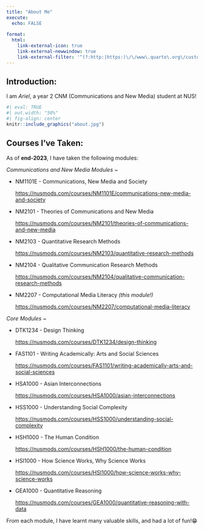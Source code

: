 ```yaml
---
title: "About Me"
execute:
  echo: FALSE
  
format: 
  html: 
    link-external-icon: true
    link-external-newwindow: true
    link-external-filter: '^(?:http:|https:)\/\/www\.quarto\.org\/custom'
---
```


## **Introduction:**

I am *Ariel*, a year 2 CNM (Communications and New Media) student at NUS!

```r
#| eval: TRUE
#| out.width: "50%"
#| fig-align: center
knitr::include_graphics("about.jpg")
```

## **Courses I've Taken:**

As of **end-2023**, I have taken the following modules:

*Communications and New Media Modules* \~

-   NM1101E - Communications, New Media and Society

    <https://nusmods.com/courses/NM1101E/communications-new-media-and-society>

-   NM2101 - Theories of Communications and New Media

    <https://nusmods.com/courses/NM2101/theories-of-communications-and-new-media>

-   NM2103 - Quantitative Research Methods

    <https://nusmods.com/courses/NM2103/quantitative-research-methods>

-   NM2104 - Qualitative Communication Research Methods

    <https://nusmods.com/courses/NM2104/qualitative-communication-research-methods>

-   NM2207 - Computational Media Literacy *(this module!)*

    <https://nusmods.com/courses/NM2207/computational-media-literacy>

*Core Modules \~*

-   DTK1234 - Design Thinking

    <https://nusmods.com/courses/DTK1234/design-thinking>

-   FAS1101 - Writing Academically: Arts and Social Sciences

    <https://nusmods.com/courses/FAS1101/writing-academically-arts-and-social-sciences>

-   HSA1000 - Asian Interconnections

    <https://nusmods.com/courses/HSA1000/asian-interconnections>

-   HSS1000 - Understanding Social Complexity

    <https://nusmods.com/courses/HSS1000/understanding-social-complexity>

-   HSH1000 - The Human Condition

    <https://nusmods.com/courses/HSH1000/the-human-condition>

-   HSI1000 - How Science Works, Why Science Works

    <https://nusmods.com/courses/HSI1000/how-science-works-why-science-works>

-   GEA1000 - Quantitative Reasoning

    <https://nusmods.com/courses/GEA1000/quantitative-reasoning-with-data>

From each module, I have learnt many valuable skills, and had a lot of fun!😁
